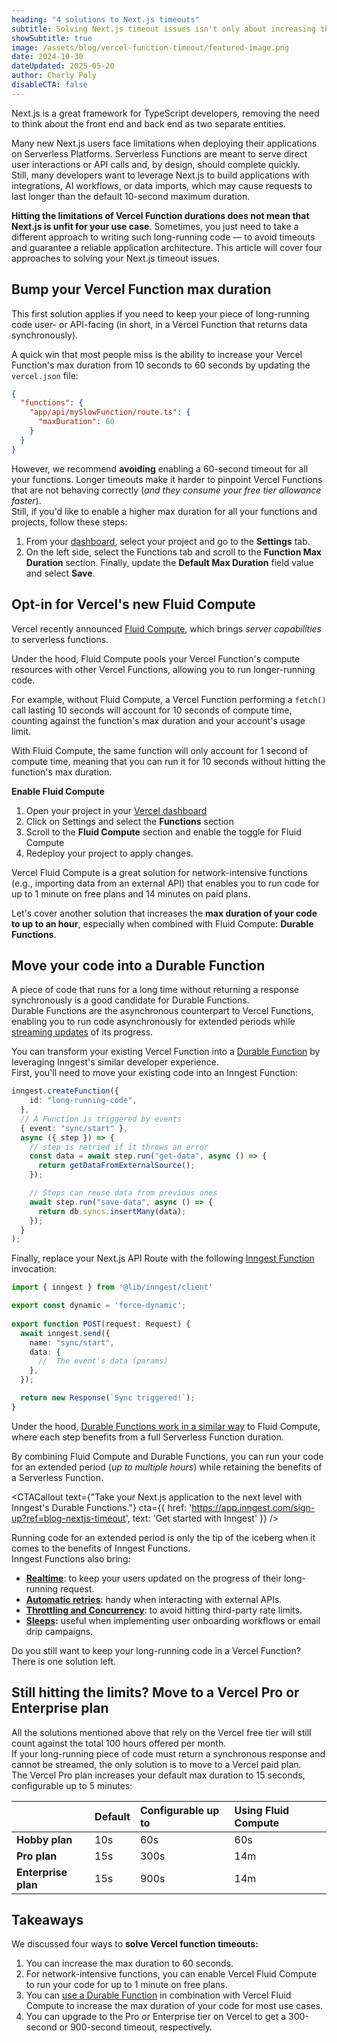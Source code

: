 ```yaml
---
heading: "4 solutions to Next.js timeouts"
subtitle: Solving Next.js timeout issues isn't only about increasing the timeout but also using the right tools for the job.
showSubtitle: true
image: /assets/blog/vercel-function-timeout/featured-image.png
date: 2024-10-30
dateUpdated: 2025-05-20
author: Charly Poly
disableCTA: false
---
```


Next.js is a great framework for TypeScript developers, removing the need to think about the front end and back end as two separate entities.  

Many new Next.js users face limitations when deploying their applications on Serverless Platforms. Serverless Functions are meant to serve direct user interactions or API calls and, by design, should complete quickly.  
Still, many developers want to leverage Next.js to build applications with integrations, AI workflows, or data imports, which may cause requests to last longer than the default 10-second maximum duration.

**Hitting the limitations of Vercel Function durations does not mean that Next.js is unfit for your use case**. Sometimes, you just need to take a different approach to writing such long-running code — to avoid timeouts and guarantee a reliable application architecture. This article will cover four approaches to solving your Next.js timeout issues.

## Bump your Vercel Function max duration

This first solution applies if you need to keep your piece of long-running code user- or API-facing (in short, in a Vercel Function that returns data synchronously).

A quick win that most people miss is the ability to increase your Vercel Function's max duration from 10 seconds to 60 seconds by updating the `vercel.json` file:

```json
{
  "functions": {
    "app/api/mySlowFunction/route.ts": {
      "maxDuration": 60
    }
  }
}
```

However, we recommend **avoiding** enabling a 60-second timeout for all your functions. Longer timeouts make it harder to pinpoint Vercel Functions that are not behaving correctly (*and they consume your free tier allowance faster*).  
Still, if you'd like to enable a higher max duration for all your functions and projects, follow these steps:

1. From your [dashboard](https://vercel.com/dashboard), select your project and go to the **Settings** tab.  
2. On the left side, select the Functions tab and scroll to the **Function Max Duration** section. Finally, update the **Default Max Duration** field value and select **Save**.

## Opt-in for Vercel's new Fluid Compute

Vercel recently announced [Fluid Compute](https://vercel.com/fluid), which brings _server capabilities_ to serverless functions.

Under the hood, Fluid Compute pools your Vercel Function's compute resources with other Vercel Functions, allowing you to run longer-running code.

For example, without Fluid Compute, a Vercel Function performing a `fetch()` call lasting 10 seconds will account for 10 seconds of compute time, counting against the function's max duration and your account's usage limit.

With Fluid Compute, the same function will only account for 1 second of compute time, meaning that you can run it for 10 seconds without hitting the function's max duration.

**Enable Fluid Compute**

1. Open your project in your [Vercel dashboard](https://vercel.com/dashboard)
2. Click on Settings and select the **Functions** section
3. Scroll to the **Fluid Compute** section and enable the toggle for Fluid Compute
4. Redeploy your project to apply changes.

Vercel Fluid Compute is a great solution for network-intensive functions (e.g., importing data from an external API) that enables you to run code for up to 1 minute on free plans and 14 minutes on paid plans.

Let's cover another solution that increases the **max duration of your code to up to an hour**, especially when combined with Fluid Compute: **Durable Functions**.

## Move your code into a Durable Function

A piece of code that runs for a long time without returning a response synchronously is a good candidate for Durable Functions.  
Durable Functions are the asynchronous counterpart to Vercel Functions, enabling you to run code asynchronously for extended periods while [streaming updates](/docs/features/realtime) of its progress.

You can transform your existing Vercel Function into a [Durable Function](/blog/nextjs-serverless-vs-durable-functions) by leveraging Inngest's similar developer experience.  
First, you'll need to move your existing code into an Inngest Function:

```typescript
inngest.createFunction({
    id: "long-running-code",
  },
  // A Function is triggered by events
  { event: "sync/start" },
  async ({ step }) => {
    // step is retried if it throws an error
    const data = await step.run("get-data", async () => {
      return getDataFromExternalSource();
    });

    // Steps can reuse data from previous ones
    await step.run("save-data", async () => {
      return db.syncs.insertMany(data);
    });
  }
);
```

Finally, replace your Next.js API Route with the following [Inngest Function](/docs/features/inngest-functions) invocation:

```typescript
import { inngest } from '@lib/inngest/client' 

export const dynamic = 'force-dynamic';
 
export function POST(request: Request) {
  await inngest.send({
    name: "sync/start",
    data: {
      //  The event's data (params)
    },
  });

  return new Response(`Sync triggered!`);
}
```

Under the hood, [Durable Functions work in a similar way](/blog/durable-functions-a-visual-javascript-primer) to Fluid Compute, where each step benefits from a full Serverless Function duration.

By combining Fluid Compute and Durable Functions, you can run your code for an extended period (_up to multiple hours_) while retaining the benefits of a Serverless Function.

<CTACallout text={"Take your Next.js application to the next level with Inngest's Durable Functions."} cta={{ href: 'https://app.inngest.com/sign-up?ref=blog-nextjs-timeout', text: 'Get started with Inngest' }} />

Running code for an extended period is only the tip of the iceberg when it comes to the benefits of Inngest Functions.  
Inngest Functions also bring:

- **[Realtime](/docs/features/realtime)**: to keep your users updated on the progress of their long-running request.  
- **[Automatic retries](/docs/features/inngest-functions/error-retries/retries)**: handy when interacting with external APIs.  
- **[Throttling and Concurrency](/docs/guides/flow-control)**: to avoid hitting third-party rate limits.  
- **[Sleeps](/docs/features/inngest-functions/steps-workflows/sleeps):** useful when implementing user onboarding workflows or email drip campaigns.

Do you still want to keep your long-running code in a Vercel Function? There is one solution left.

## Still hitting the limits? Move to a Vercel Pro or Enterprise plan

All the solutions mentioned above that rely on the Vercel free tier will still count against the total 100 hours offered per month.  
If your long-running piece of code must return a synchronous response and cannot be streamed, the only solution is to move to a Vercel paid plan.  
The Vercel Pro plan increases your default max duration to 15 seconds, configurable up to 5 minutes:

|  | Default | Configurable up to | Using Fluid Compute |
| :---- | :---- | :---- | :---- |
| **Hobby plan** | 10s | 60s | 60s |
| **Pro plan** | 15s | 300s | 14m |
| **Enterprise plan** | 15s | 900s | 14m |

## Takeaways

We discussed four ways to **solve Vercel function timeouts:**

1. You can increase the max duration to 60 seconds.  
2. For network-intensive functions, you can enable Vercel Fluid Compute to run your code for up to 1 minute on free plans.
3. You can [use a Durable Function](https://app.inngest.com/sign-up?ref=blog-nextjs-timeout) in combination with Vercel Fluid Compute to increase the max duration of your code for most use cases.
4. You can upgrade to the Pro or Enterprise tier on Vercel to get a 300-second or 900-second timeout, respectively.

